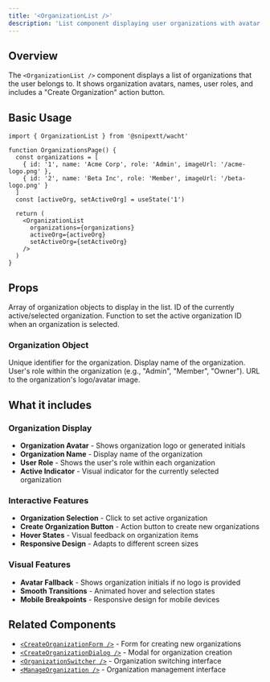 ```yaml
---
title: '<OrganizationList />'
description: 'List component displaying user organizations with avatar, name, role, and creation action'
---
```


## Overview

The `<OrganizationList />` component displays a list of organizations that the user belongs to. It shows organization avatars, names, user roles, and includes a "Create Organization" action button.

## Basic Usage

```tsx
import { OrganizationList } from '@snipextt/wacht'

function OrganizationsPage() {
  const organizations = [
    { id: '1', name: 'Acme Corp', role: 'Admin', imageUrl: '/acme-logo.png' },
    { id: '2', name: 'Beta Inc', role: 'Member', imageUrl: '/beta-logo.png' }
  ]
  const [activeOrg, setActiveOrg] = useState('1')

  return (
    <OrganizationList
      organizations={organizations}
      activeOrg={activeOrg}
      setActiveOrg={setActiveOrg}
    />
  )
}
```

## Props

<ParamField path="organizations" type="Organization[]" required>
  Array of organization objects to display in the list.
</ParamField>

<ParamField path="activeOrg" type="string" required>
  ID of the currently active/selected organization.
</ParamField>

<ParamField path="setActiveOrg" type="function" required>
  Function to set the active organization ID when an organization is selected.
</ParamField>

### Organization Object

<ParamField path="id" type="string" required>
  Unique identifier for the organization.
</ParamField>

<ParamField path="name" type="string" required>
  Display name of the organization.
</ParamField>

<ParamField path="role" type="string" required>
  User's role within the organization (e.g., "Admin", "Member", "Owner").
</ParamField>

<ParamField path="imageUrl" type="string" optional>
  URL to the organization's logo/avatar image.
</ParamField>

## What it includes

### Organization Display
- **Organization Avatar** - Shows organization logo or generated initials
- **Organization Name** - Display name of the organization
- **User Role** - Shows the user's role within each organization
- **Active Indicator** - Visual indicator for the currently selected organization

### Interactive Features
- **Organization Selection** - Click to set active organization
- **Create Organization Button** - Action button to create new organizations
- **Hover States** - Visual feedback on organization items
- **Responsive Design** - Adapts to different screen sizes

### Visual Features
- **Avatar Fallback** - Shows organization initials if no logo is provided
- **Smooth Transitions** - Animated hover and selection states
- **Mobile Breakpoints** - Responsive design for mobile devices

## Related Components

- [`<CreateOrganizationForm />`](/components/create-organization-form) - Form for creating new organizations
- [`<CreateOrganizationDialog />`](/components/create-organization-dialog) - Modal for organization creation
- [`<OrganizationSwitcher />`](/components/organization-switcher) - Organization switching interface
- [`<ManageOrganization />`](/components/manage-organization) - Organization management interface